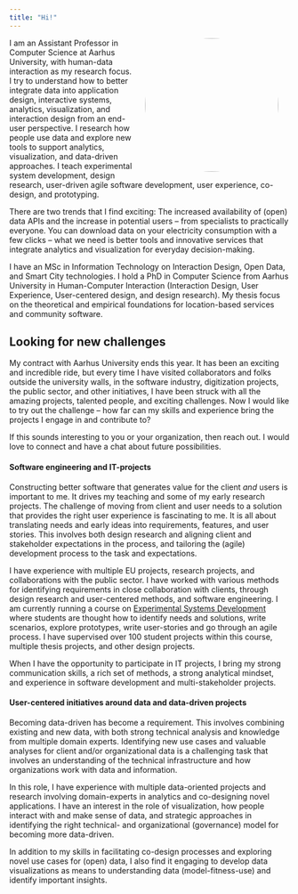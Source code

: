 ```yaml
---
title: "Hi!"
---
```


<img style="width:240px;border-radius:120px;float:right;margin:0px 20px 0px 20px;" src="./public/images/henrik-portrait.jpg">

I am an Assistant Professor in Computer Science at Aarhus University, with human-data interaction as my research focus. I try to understand how to better integrate data into application design, interactive systems, analytics, visualization, and interaction design from an end-user perspective. I research how people use data and explore new tools to support analytics, visualization, and data-driven approaches. I teach experimental system development, design research, user-driven agile software development, user experience, co-design, and prototyping. 

There are two trends that I find exciting: The increased availability of (open) data APIs and the increase in potential users -- from specialists to practically everyone. You can download data on your electricity consumption with a few clicks -- what we need is better tools and innovative services that integrate analytics and visualization for everyday decision-making.

I have an MSc in Information Technology on Interaction Design, Open Data, and Smart City technologies. I hold a PhD in Computer Science from Aarhus University in Human-Computer Interaction (Interaction Design, User Experience, User-centered design, and design research). My thesis focus on the theoretical and empirical foundations for location-based services and community software.

## Looking for new challenges
My contract with Aarhus University ends this year. It has been an exciting and incredible ride, but every time I have visited collaborators and folks outside the university walls, in the software industry, digitization projects, the public sector, and other initiatives, I have been struck with all the amazing projects, talented people, and exciting challenges. Now I would like to try out the challenge -- how far can my skills and experience bring the projects I engage in and contribute to?

If this sounds interesting to you or your organization, then reach out. I would love to connect and have a chat about future possibilities. 

#### **Software engineering and IT-projects** 
Constructing better software that generates value for the client *and* users is important to me. It drives my teaching and some of my early research projects. The challenge of moving from client and user needs to a solution that provides the right user experience is fascinating to me. It is all about translating needs and early ideas into requirements, features, and user stories. This involves both design research and aligning client and stakeholder expectations in the process, and tailoring the (agile) development process to the task and expectations. 

I have experience with multiple EU projects, research projects, and collaborations with the public sector. I have worked with various methods for identifying requirements in close collaboration with clients, through design research and user-centered methods, and software engineering. I am currently running a course on [Experimental Systems Development](https://kursuskatalog.au.dk/da/course/117940/Eksperimentel-systemudvikling) where students are thought how to identify needs and solutions, write scenarios, explore prototypes, write user-stories and go through an agile process. I have supervised over 100 student projects within this course, multiple thesis projects, and other design projects.

When I have the opportunity to participate in IT projects, I bring my strong communication skills, a rich set of methods, a strong analytical mindset, and experience in software development and multi-stakeholder projects.

#### **User-centered initiatives around data and data-driven projects**
Becoming data-driven has become a requirement. This involves combining existing and new data, with both strong technical analysis and knowledge from multiple domain experts. Identifying new use cases and valuable analyses for client and/or organizational data is a challenging task that involves an understanding of the technical infrastructure and how organizations work with data and information. 

In this role, I have experience with multiple data-oriented projects and research involving domain-experts in analytics and co-designing novel applications. I have an interest in the role of visualization, how people interact with and make sense of data, and strategic approaches in identifying the right technical- and organizational (governance) model for becoming more data-driven.

In addition to my skills in facilitating co-design processes and exploring novel use cases for (open) data, I also find it engaging to develop data visualizations as means to understanding data (model-fitness-use) and identify important insights.


<!--

TODO:
Add a full CV page
Add a post about the kind of work I'm looking for

-->
